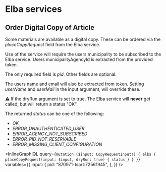 # Elba services

## Order Digital Copy of Article

Some materials are available as a digital copy. These can be ordered via the _placeCopyRequest_ field from the Elba service.

Use of the service will require the users municipality to be subscribed to the Elba service. Users municipalityAgencyId is extracted from the provided token.

The only required field is _pid_. Other fields are optional.

The users name and email will also be extracted from token. Setting _userName_ and _userMail_ in the input argument, will override these.

⚠️ If the dryRun argument is set to true. The Elba service will **never** get called, but will return a status "OK".

The returned _status_ can be one of the following:

- _OK_
- _ERROR_UNAUTHENTICATED_USER_
- _ERROR_AGENCY_NOT_SUBSCRIBED_
- _ERROR_PID_NOT_RESERVABLE_
- _ERROR_MISSING_CLIENT_CONFIGURATION_

<InlineGraphiQL
  query={`mutation ($input: CopyRequestInput!) {
  elba {
    placeCopyRequest(input: $input, dryRun: true) {
      status
    }
  }
}`}
  variables={{
    input: {
      pid: "870971-tsart:72561945",
    },
  }}
/>
